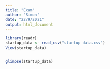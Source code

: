 ```yaml
---
title: "Exam"
author: "Simon"
date: "22/9/2021"
output: html_document
---
```





```r
library(readr)
startup_data <- read_csv("startup data.csv")
View(startup_data)


glimpse(startup_data)

```


